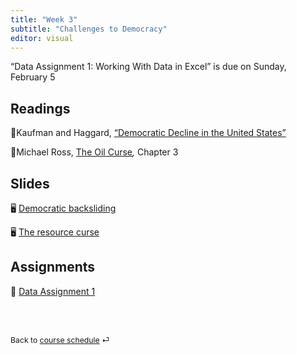 ```yaml
---
title: "Week 3"
subtitle: "Challenges to Democracy"
editor: visual
---
```


::: callout-important
"Data Assignment 1: Working With Data in Excel" is due on Sunday,
February 5
:::

## Readings

📖Kaufman and Haggard, ["Democratic Decline in the United
States"](https://doi.org/10.1017/S1537592718003377)

📖Michael Ross, [The Oil
Curse](https://www-jstor-org.proxygw.wrlc.org/stable/j.ctt7s3wz.10)*,*
Chapter 3

## Slides

🖥️ [Democratic backsliding](/slides/lecture-3.1.html)

🖥️ [The resource curse](/slides/lecture-3.2.html)

## Assignments

🧮 [Data Assignment 1](/assignments/data-assignment-1.html)

<br><br>

::: {style="font-size: 0.875em;"}
Back to [course schedule](/ "Course schedule") ⏎
:::
